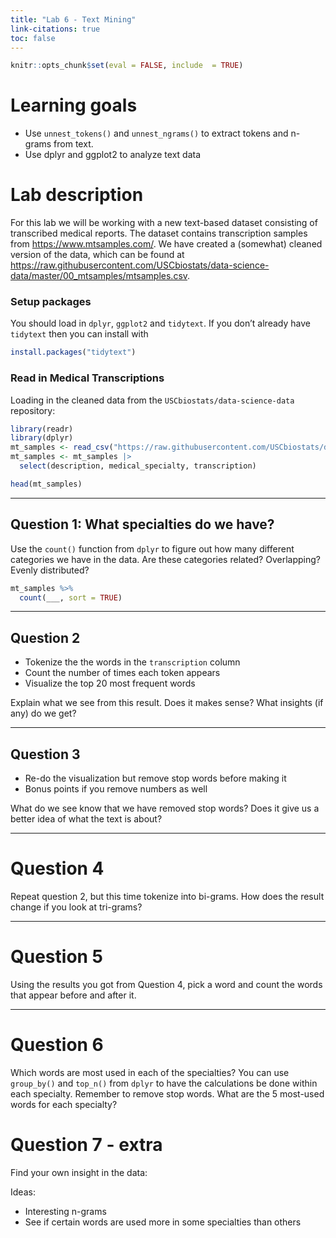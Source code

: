 ```yaml
---
title: "Lab 6 - Text Mining"
link-citations: true
toc: false
---
```


```r
knitr::opts_chunk$set(eval = FALSE, include  = TRUE)
```

# Learning goals

- Use `unnest_tokens()` and `unnest_ngrams()` to extract tokens and n-grams from text.
- Use dplyr and ggplot2 to analyze text data

# Lab description

For this lab we will be working with a new text-based dataset consisting of transcribed medical reports.
The dataset contains transcription samples from [https://www.mtsamples.com/](https://www.mtsamples.com/).
We have created a (somewhat) cleaned version of the data, which can be found at [https://raw.githubusercontent.com/USCbiostats/data-science-data/master/00_mtsamples/mtsamples.csv](https://raw.githubusercontent.com/USCbiostats/data-science-data/master/00_mtsamples/mtsamples.csv).


### Setup packages

You should load in `dplyr`, `ggplot2` and `tidytext`.
If you don't already have `tidytext` then you can install with

```r
install.packages("tidytext")
```

### Read in Medical Transcriptions

Loading in the cleaned data from the `USCbiostats/data-science-data` repository:

```r
library(readr)
library(dplyr)
mt_samples <- read_csv("https://raw.githubusercontent.com/USCbiostats/data-science-data/master/00_mtsamples/mtsamples.csv")
mt_samples <- mt_samples |>
  select(description, medical_specialty, transcription)

head(mt_samples)
```

---

## Question 1: What specialties do we have?

Use the `count()` function from `dplyr` to figure out how many different categories we have in the data.
Are these categories related? Overlapping? Evenly distributed?

```r
mt_samples %>%
  count(___, sort = TRUE)
```

---

## Question 2

- Tokenize the the words in the `transcription` column
- Count the number of times each token appears
- Visualize the top 20 most frequent words

Explain what we see from this result.
Does it makes sense? What insights (if any) do we get?

---

## Question 3

- Re-do the visualization but remove stop words before making it
- Bonus points if you remove numbers as well

What do we see know that we have removed stop words?
Does it give us a better idea of what the text is about?

---

# Question 4

Repeat question 2, but this time tokenize into bi-grams.
How does the result change if you look at tri-grams?

---

# Question 5

Using the results you got from Question 4, pick a word and count the words that appear before and after it.

---

# Question 6 

Which words are most used in each of the specialties?
You can use `group_by()` and `top_n()` from `dplyr` to have the calculations be done within each specialty.
Remember to remove stop words.
What are the 5 most-used words for each specialty?

# Question 7 - extra

Find your own insight in the data:

Ideas:

- Interesting n-grams
- See if certain words are used more in some specialties than others

